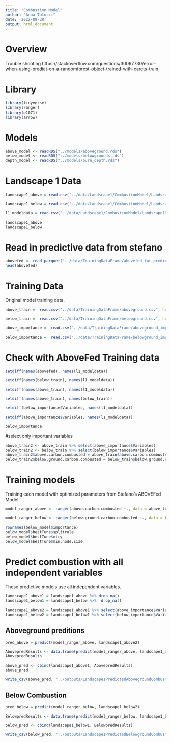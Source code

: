 ```yaml
---
title: "Combustion Model"
author: "Anna Talucci"
date: '2022-09-28'
output: html_document
---
```


# Overview

Trouble shooting
https://stackoverflow.com/questions/30097730/error-when-using-predict-on-a-randomforest-object-trained-with-carets-train

# Library
```r
library(tidyverse)
library(ranger)
library(e1071)
library(arrow)
```
# Models
```r
above_model <- readRDS("../models/aboveground.rds")
below_model <- readRDS("../models/belowgrounds.rds")
depth_model <- readRDS("../models/burn_depth.rds")
```



# Landscape 1 Data
```r
landscape1_above = read.csv("../data/Landscape1/CombustionModel/Landscape1DataForCombustionModelABOVE.csv")
```

```r
landscape1_below = read.csv("../data/Landscape1/CombustionModel/Landscape1DataForCombustionModelBELOW.csv")
```

```r
l1_modeldata = read.csv("../data/Landscape1/CombustionModel/Landscape1DataForCombustionModel.csv")
```
```r
landscape1_above
landscape1_below
```


# Read in predictive data from stefano
```r
abovefed <- read_parquet("../data/TrainingDataFrame/abovefed_for_predict.parquet")
head(abovefed)
```

# Training Data
Original model training data.
```r
above_train =  read.csv("../data/TrainingDataFrame/aboveground.csv", header=TRUE, sep = ",", strip.white = TRUE)
```

```r
below_train =  read.csv("../data/TrainingDataFrame/belowground.csv", header=TRUE, sep = ",", strip.white = TRUE)
```

```r
above_importance =  read.csv("../data/TrainingDataFrame/aboveground_importance.csv", header=TRUE, sep = ",", strip.white = TRUE)
```

```r
below_importance =  read.csv("../data/TrainingDataFrame/belowground_importance.csv", header=TRUE, sep = ",", strip.white = TRUE)
```

# Check with AboveFed Training data
```r
setdiff(names(abovefed), names(l1_modeldata))
```

```r
setdiff(names(below_train), names(l1_modeldata))
```

```r
setdiff(names(above_train), names(l1_modeldata))
```

```r
setdiff(names(above_train), names(below_train))
```
```r
setdiff(below_importance$Variables, names(l1_modeldata))
```

```r
setdiff(above_importance$Variables, names(l1_modeldata))
```

```r
below_importance
```

#select only important variables
```r
above_train2 <- above_train %>% select(above_importance$Variables)
below_train2 <- below_train %>% select(below_importance$Variables)
above_train2$above.carbon.combusted = above_train$above.carbon.combusted
below_train2$below.ground.carbon.combusted = below_train$below.ground.carbon.combusted
```


# Training models 

Training each model with optimized parameters from Stefano's ABOVEFed Model
```r
model_ranger_above <- ranger(above.carbon.combusted ~., data = above_train2, mtry = above_model$bestTune$mtry, splitrule = above_model$bestTune$splitrule, min.node.size = above_model$bestTune$min.node.size)
```

```r
model_ranger_below <- ranger(below.ground.carbon.combusted ~., data = below_train2, mtry = below_model$bestTune$mtry, splitrule = below_model$bestTune$splitrule, min.node.size = below_model$bestTune$min.node.size)
```

```r
rownames(below_model$importance)
below_model$bestTune$splitrule
below_model$bestTune$mtry
below_model$bestTune$min.node.size
```



# Predict combustion with all independent variables
These predictive models use all independent variables.

```r
landscape1_above1 = landscape1_above %>% drop_na()
landscape1_below1 = landscape1_below %>%  drop_na()
```

```r
landscape1_above2 = landscape1_above1 %>% select(above_importance$Variables) 
landscape1_below2 = landscape1_below1 %>% select(below_importance$Variables) 
```

## Aboveground preditions 
```r
pred_above = predict(model_ranger_above, landscape1_above2)
```

```r
AbovepredResults <- data.frame(predict(model_ranger_above, landscape1_above2))
AbovepredResults
```

```r
above_pred <- cbind(landscape1_above1, AbovepredResults)
above_pred
```

```r
write_csv(above_pred, "../outputs/Landscape1PredictedAbovegroundCombustion.csv")
```

## Below Combustion
 
```r
pred_below = predict(model_ranger_below, landscape1_below2)
```

```r
BelowpredResults <- data.frame(predict(model_ranger_below, landscape1_below2))

```

```r
below_pred <- cbind(landscape1_below1, BelowpredResults)
```

```r
write_csv(below_pred, "../outputs/Landscape1PredictedBelowgroundCombustion.csv")
```

